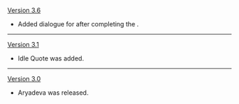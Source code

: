 {{Change History/Header}}
[[Version 3.6]]
* Added dialogue for after completing the {{Quest|Khvarena of Good and Evil}}.
----
[[Version 3.1]]
* Idle Quote was added.
----
[[Version 3.0]]
* Aryadeva was released.